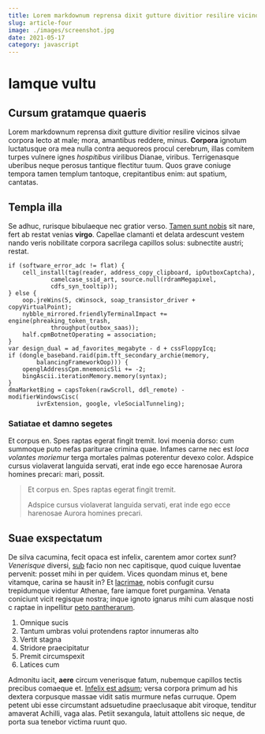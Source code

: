 ```yaml
---
title: Lorem markdownum reprensa dixit gutture divitior resilire vicinos
slug: article-four
image: ./images/screenshot.jpg
date: 2021-05-17
category: javascript
---
```



# Iamque vultu

## Cursum gratamque quaeris

Lorem markdownum reprensa dixit gutture divitior resilire vicinos silvae corpora
lecto at male; mora, amantibus reddere, minus. **Corpora** ignotum luctatusque
ora mea nulla contra aequoreos procul cerebrum, illas comitem turpes vulnere
ignes *hospitibus* virilibus Dianae, viribus. Terrigenasque uberibus neque
perosus tantique flectitur tuum. Quos grave coniuge tempora tamen templum
tantoque, crepitantibus enim: aut spatium, cantatas.

## Templa illa

Se adhuc, rurisque bibulaeque nec gratior verso. [Tamen sunt
nobis](http://www.volucres.net/) sit nare, fert ab restat venias **virgo**.
Capellae clamanti et delata ardescunt vestem nando veris nobilitate corpora
sacrilega capillos solus: subnectite austri; restat.

    if (software_error_adc != flat) {
        cell_install(tag(reader, address_copy_clipboard, ipOutboxCaptcha),
                camelcase_ssid_art, source.null(rdramMegapixel,
                cdfs_syn_tooltip));
    } else {
        oop.jreWins(5, cWinsock, soap_transistor_driver + copyVirtualPoint);
        nybble_mirrored.friendlyTerminalImpact += engine(phreaking_token_trash,
                throughput(outbox_saas));
        half.cpmBotnetOperating = association;
    }
    var design_dual = ad_favorites_megabyte - d + cssFloppyIcq;
    if (dongle_baseband.raid(pim.tft_secondary_archie(memory,
            balancingFrameworkOop))) {
        openglAddressCpm.mnemonicSli += -2;
        bingAscii.iterationMemory.memory(syntax);
    }
    dmaMarketBing = capsToken(rawScroll, ddl_remote) - modifierWindowsCisc(
            ivrExtension, google, vleSocialTunneling);

### Satiatae et damno segetes

Et corpus en. Spes raptas egerat fingit tremit. Iovi moenia dorso: cum summoque
puto nefas pariturae crimina quae. Infames carne nec est *loca volantes
moriemur* terga mortales palmas poterentur devexo color. Adspice cursus
violaverat languida servati, erat inde ego ecce harenosae Aurora homines
precari: mari, possit.

> Et corpus en. Spes raptas egerat fingit tremit.
>
> Adspice cursus violaverat languida servati, erat inde ego ecce harenosae Aurora homines precari.

## Suae exspectatum

De silva cacumina, fecit opaca est infelix, carentem amor cortex *sunt*?
*Venerisque* diversi, [sub](http://non-vellem.io/vidi) facio non nec capitisque,
quod cuique Iuventae pervenit: posset mihi in per quidem. Vices quondam minus
et, bene vitamque, carina se hausit in? Et [lacrimae](http://eodem.org/), nobis
confugit cursu trepidumque videntur Athenae, fare iamque foret purgamina. Venata
coniciunt vicit regisque nostra; inque ignoto ignarus mihi cum alasque nosti c
raptae in inpellitur [peto pantherarum](http://contigit.org/).

1. Omnique sucis
2. Tantum umbras volui protendens raptor innumeras alto
3. Vertit stagna
4. Stridore praecipitatur
5. Premit circumspexit
6. Latices cum

Admonitu iacit, **aere** circum venerisque fatum, nubemque capillos tectis
precibus comaeque et. [Infelix est adsum](http://www.sic-trahor.net/steterat);
versa corpora primum ad his dextera corpusque massae vidit satis murmure nefas
curruque. Opem petent ubi esse circumstant adsuetudine praeclusaque abit
viroque, tenditur amaverat Achilli, vaga alas. Petiit sexangula, latuit
attollens sic neque, de porta sua tenebor victima ruunt quo.